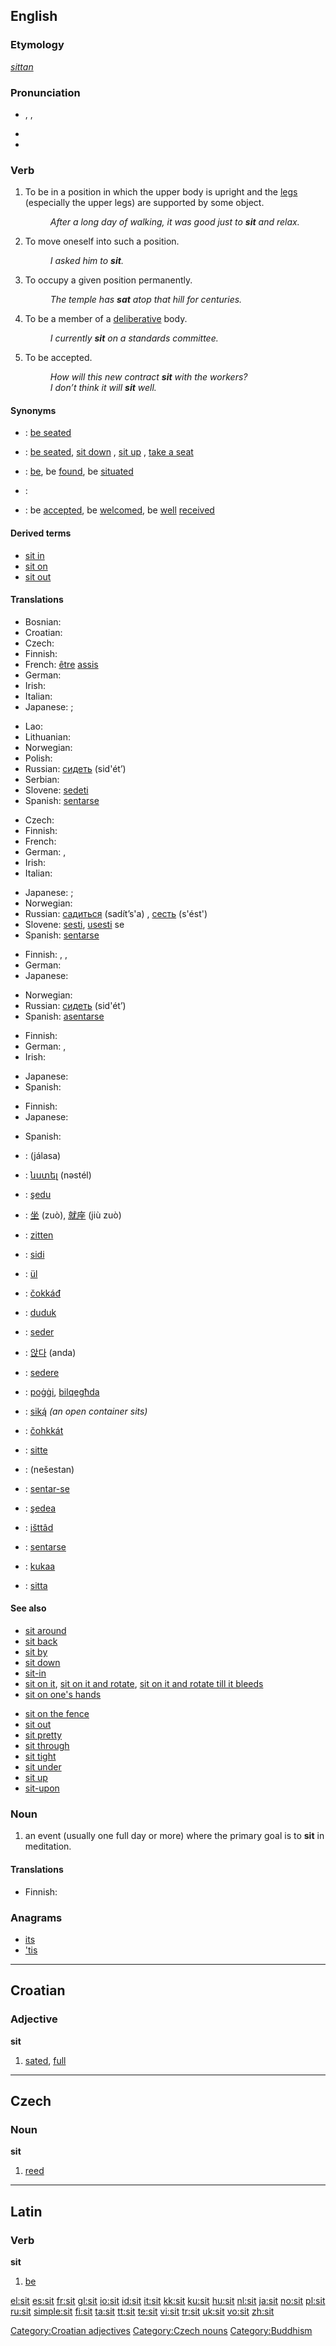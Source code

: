 {{see|šít}}
==English==

{{rank|formed|fight|agree|765|sit|considerable|private|dinner}}

===Etymology===
{{OE.}} ''[[sittan]]''

===Pronunciation===
* {{enPR|/sĭt/}}, {{IPA|/sɪt/}}, {{SAMPA|/sIt/}}
* {{audio|en-us-sit.ogg|Audio (US)}}
* {{rhymes|ɪt}}

===Verb===
{{en-verb|sits|sitting|sat|'''[[sat]]''' or rarely '''[[sitten]]'''}}

# {{context|intransitive|of a person}} To be in a position in which the upper body is upright and the [[leg]]s (especially the upper legs) are supported by some object.
#: ''After a long day of walking, it was good just to '''sit''' and relax.''
# {{context|intransitive|of a person}} To move oneself into such a position.
#: ''I asked him to '''sit'''.''
# {{context|intransitive|of an object}} To occupy a given position permanently.
#: ''The temple has '''sat''' atop that hill for centuries.''
# To be a member of a [[deliberative]] body.
#: ''I currently '''sit''' on a standards committee.''
# {{context|intransitive|of an agreement or arrangement}} To be accepted.
#: ''How will this new contract '''sit''' with the workers?''
#: ''I don’t think it will '''sit''' well.''

====Synonyms====
* {{sense|be in a position in which the upper body is upright and the legs are supported}}: [[be seated]]
* {{sense|move oneself into such a position}}: [[be seated]], [[sit down]] {{italbrac|from a standing position}}, [[sit up]] {{italbrac|from a prone position}}, [[take a seat]]
* {{sense|of an object: occupy a given position permanently}}: [[be]], be [[found]], be [[situate]]d
* {{sense|be a member of a deliberative body}}:
* {{sense|be accepted}}: be [[accept]]ed, be [[welcome]]d, be [[well]] [[receive]]d

====Derived terms====
* [[sit in]]
* [[sit on]]
* [[sit out]]

====Translations====
{{trans-top|of a person, be in a position in which the upper body is upright and the legs are supported}}
* Bosnian: {{t-|bs|sjediti}}
* Croatian: {{t-|hr|sjediti}}
* Czech: {{t-|cs|sedět}}
* Finnish: {{t+|fi|istua}}
* French: [[être]] [[assis]]
* German: {{t+|de|sitzen}}
* Irish: {{t-|ga|suigh|xs=Irish}}
* Italian: {{t+|it|sedere}}
* Japanese: {{qualifier|anywhere}} {{t-|ja|座る|tr=suwaru|sc=Jpan}}; {{qualifier|on an object that have height such as a chair}} {{t|ja|腰掛ける|tr=koshikakeru|sc=Jpan}}
{{trans-mid}}
* Lao: {{t-|lo|ນັ່ງ|tr=nang|sc=Laoo|xs=Lao}}
* Lithuanian: {{t-|lt|sėdėti|xs=Lithuanian}}
* Norwegian: {{t+|no|sitte}}
* Polish: {{t+|pl|siedzieć}}
* Russian: [[сидеть]] (sid'ét’) {{impf}}
* Serbian: {{t-|sr|sediti}}
* Slovene: [[sedeti]]
* Spanish: [[sentar]]se
{{trans-bottom}}

{{trans-top|move oneself into such a position}}
* Czech: {{t-|cs|sednout}}
* Finnish: {{t-|fi|istuutua}}
* French: {{t+|fr|asseoir|alt=s’asseoir}}
* German: {{t-|de|setzen|alt=sich setzen}}, {{t-|de|hinsetzen|alt=sich hinsetzen}}
* Irish: {{t-|ga|suigh|xs=Irish}}
* Italian: {{t+|it|sedersi}}
{{trans-mid}}
* Japanese: {{qualifier|anywhere}} {{t-|ja|座る|tr=suwaru|sc=Jpan}}; {{qualifier|on an object that have height such as a chair}} {{t|ja|腰掛ける|tr=koshikakeru|sc=Jpan}}
* Norwegian: {{t-|no|sette}}
* Russian: [[садиться]] (sadít’s'a) {{impf}}, [[сесть]] (s'ést') {{pf}}
* Slovene: [[sesti]], [[usesti]] se
* Spanish: [[sentar]]se
{{trans-bottom}}

{{trans-top|of an object: occupy a given position permanently}}
* Finnish: {{t+|fi|seistä}}, {{t+|fi|olla}}, {{t+|fi|maata}}
* German: {{t+|de|liegen}}
* Japanese: {{t+|ja|ある|tr=aru|sc=Jpan}}
{{trans-mid}}
* Norwegian: {{t+|no|sitte}}
* Russian: [[сидеть]] (sid'ét’) {{impf}}
* Spanish: [[asentar]]se
{{trans-bottom}}

{{trans-top|to be a member of a deliberative body}}
* Finnish: {{t+|fi|istua}}
* German: {{t+|de|sitzen}}, {{t+|de|angehören}}
* Irish: {{t-|ga|suigh|xs=Irish}}
{{trans-mid}}
* Japanese: {{t+|ja|いる|tr=iru|sc=Jpan}}
* Spanish: {{t+|es|pertenecer}}
{{trans-bottom}}

{{trans-top|of an agreement or arrangement, to be accepted}}
* Finnish: {{t+|fi|sopia}}
* Japanese: {{t|ja|受け入れる|tr=uke-ireru|sc=Jpan}}
{{trans-mid}}
* Spanish: {{t-|es|encajar}}
{{trans-bottom}}

{{checktrans}}
* {{ttbc|Arabic}}: {{Arab|[[جلس|جَلَسَ]]}} (jálasa)
* {{ttbc|Armenian}}: [[նստել]] (nəstél)
* {{ttbc|Aromanian}}: [[şedu]]
* {{ttbc|Chinese}}: [[坐]] (zuò), [[就座]] (jiù zuò)
* {{ttbc|Dutch}}: [[zitten]]
* {{ttbc|Esperanto}}: [[sidi]]
* {{ttbc|Hungarian}}: [[ül]]
* {{ttbc|Sami}}: [[čokkáđ]]
* {{ttbc|Indonesian}}: [[duduk]]
* {{ttbc|Interlingua}}: [[seder]]
* {{ttbc|Korean}}: [[앉다]] (anda)
* {{ttbc|Latin}}: [[sedere#Latin|sedere]]
* {{ttbc|Maltese}}: [[poġġi]], [[bilqegħda]]
* {{ttbc|Navajo}}: [[siką́]] ''(an open container sits)''
* {{ttbc|Northern Sami}}: [[čohkkát]]
* {{ttbc|Norwegian}}: [[sitte]]
* {{ttbc|Persian}}: {{fa-Arab|[[نشستن]]}} (nešestan)
* {{ttbc|Portuguese}}: [[sentar-se]]
* {{ttbc|Romanian}}: [[şedea]]
* {{ttbc|Sami}}: [[išttâd]]
* {{ttbc|Spanish}}: [[sentarse]]
* {{ttbc|Swahili}}: [[kukaa]]
* {{ttbc|Swedish}}: [[sitta]]

====See also====
{{rel-top|Terms combined with the verb ''to sit''}}
* [[sit around]]
* [[sit back]]
* [[sit by]]
* [[sit down]]<!--whence the noun "sit-down-->
* [[sit-in]]
* [[sit on it]], [[sit on it and rotate]], [[sit on it and rotate till it bleeds]]
* [[sit on one's hands]]
{{rel-mid}}
* [[sit on the fence]]
* [[sit out]]
* [[sit pretty]]
* [[sit through]]
* [[sit tight]]
* [[sit under]]
* [[sit up]]<!--whence then noun "sit-up"-->
* [[sit-upon]]<!--noun: the backside-->
{{rel-bottom}}

===Noun===
{{en-noun}}

# {{context|rare|Buddhism}} an event (usually one full day or more) where the primary goal is to '''sit''' in meditation.

====Translations====
{{trans-top|meditation event}}
* Finnish: {{t-|fi|istunto}}
{{trans-mid}}
{{trans-bottom}}

===Anagrams===
* [[its]]
* [['tis]]

----

==Croatian==

===Adjective===
'''sit'''

# [[sated]], [[full]]

[[Category:Croatian adjectives]]

----

==Czech==

===Noun===
'''sit''' {{m}}

# [[reed]]

[[Category:Czech nouns]]

----

==Latin==

===Verb===
'''sit'''

# [[be]] {{italbrac|third-person singular subjunctive}}

[[Category:Buddhism]]

[[el:sit]]
[[es:sit]]
[[fr:sit]]
[[gl:sit]]
[[io:sit]]
[[id:sit]]
[[it:sit]]
[[kk:sit]]
[[ku:sit]]
[[hu:sit]]
[[nl:sit]]
[[ja:sit]]
[[no:sit]]
[[pl:sit]]
[[ru:sit]]
[[simple:sit]]
[[fi:sit]]
[[ta:sit]]
[[tt:sit]]
[[te:sit]]
[[vi:sit]]
[[tr:sit]]
[[uk:sit]]
[[vo:sit]]
[[zh:sit]]